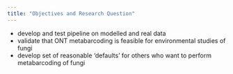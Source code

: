 ```yaml
---
title: "Objectives and Research Question"
---
```


- develop and test pipeline on modelled and real data
- validate that ONT metabarcoding is feasible for environmental studies of fungi
- develop set of reasonable 'defaults' for others who want to perform metabarcoding of fungi